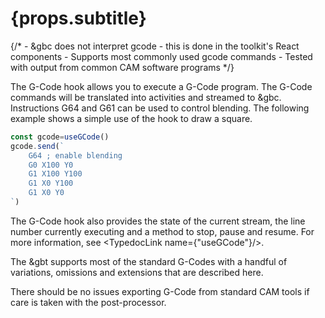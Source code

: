 
# {props.subtitle}

{/*
<Tldr>
    - &gbc does not interpret gcode - this is done in the toolkit's React components
    - Supports most commonly used gcode commands
    - Tested with output from common CAM software programs
</Tldr>
*/}

The G-Code hook allows you to execute a G-Code program. The G-Code commands will be translated into activities and
streamed to &gbc. Instructions G64 and G61 can be used to control blending. The following example shows a simple
use of the hook to draw a square.

```jsx
const gcode=useGCode()
gcode.send(`
    G64 ; enable blending
    G0 X100 Y0
    G1 X100 Y100
    G1 X0 Y100
    G1 X0 Y0
`)
```

The G-Code hook also provides the state of the current stream, the line number currently executing and a method to stop, pause
and resume. For more information, see <TypedocLink name={"useGCode"}/>.

The &gbt supports most of the standard G-Codes with a handful of variations, omissions and extensions that are described here.

There should be no issues exporting G-Code from standard CAM tools if care is taken with the post-processor.

<GCodeTable/>
